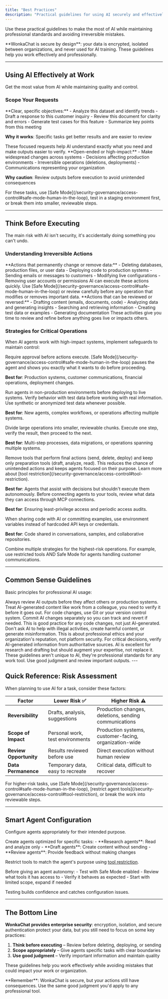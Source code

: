 ```yaml
---
title: "Best Practices"
description: "Practical guidelines for using AI securely and effectively in your daily work with WonkaChat."
---
```


Use these practical guidelines to make the most of AI while maintaining professional standards and avoiding irreversible mistakes.

<Info>
**WonkaChat is secure by design**: your data is encrypted, isolated between organizations, and never used for AI training. These guidelines help you work effectively and professionally.
</Info>

---

## Using AI Effectively at Work

Get the most value from AI while maintaining quality and control.

### Scope Your Requests

<Tabs>
<Tab title="Good AI Tasks" icon="circle-check">
**Clear, specific objectives:**
- Analyze this dataset and identify trends
- Draft a response to this customer inquiry
- Review this document for clarity and errors
- Generate test cases for this feature
- Summarize key points from this meeting

**Why it works**: Specific tasks get better results and are easier to review

<Check>
These focused requests help AI understand exactly what you need and make outputs easier to verify.
</Check>
</Tab>

<Tab title="Tasks Needing Caution" icon="triangle-exclamation">
**Open-ended or high-impact:**
- Make widespread changes across systems
- Decisions affecting production environments
- Irreversible operations (deletions, deployments)
- Communications representing your organization

**Why caution**: Review outputs before execution to avoid unintended consequences

<Warning>
For these tasks, use [Safe Mode](/security-governance/access-control#safe-mode-human-in-the-loop), test in a staging environment first, or break them into smaller, reviewable steps.
</Warning>
</Tab>
</Tabs>

---

## Think Before Executing

The main risk with AI isn't security, it's accidentally doing something you can't undo.

### Understanding Irreversible Actions

<AccordionGroup>
<Accordion title="What Can't Be Undone" icon="ban">
**Actions that permanently change or remove data:**
- Deleting databases, production files, or user data
- Deploying code to production systems
- Sending emails or messages to customers
- Modifying live configurations
- Removing user accounts or permissions

<Warning>
AI can execute these actions quickly. Use [Safe Mode](/security-governance/access-control#safe-mode-human-in-the-loop) or review carefully before any operation that modifies or removes important data.
</Warning>
</Accordion>

<Accordion title="Safe Activities" icon="circle-check">
**Actions that can be reviewed or reversed:**
- Drafting content (emails, documents, code)
- Analyzing data and generating insights
- Searching and retrieving information
- Creating test data or examples
- Generating documentation

<Check>
These activities give you time to review and refine before anything goes live or impacts others.
</Check>
</Accordion>
</AccordionGroup>

### Strategies for Critical Operations

When AI agents work with high-impact systems, implement safeguards to maintain control:

<AccordionGroup>
<Accordion title="Enable Safe Mode" icon="shield-check">
Require approval before actions execute. [Safe Mode](/security-governance/access-control#safe-mode-human-in-the-loop) pauses the agent and shows you exactly what it wants to do before proceeding.

**Best for**: Production systems, customer communications, financial operations, deployment changes.
</Accordion>

<Accordion title="Test in Staging First" icon="flask">
Run agents in non-production environments before deploying to live systems. Verify behavior with test data before working with real information. Use synthetic or anonymized test data whenever possible.

**Best for**: New agents, complex workflows, or operations affecting multiple systems.
</Accordion>

<Accordion title="Break Into Steps" icon="list-check">
Divide large operations into smaller, reviewable chunks. Execute one step, verify the result, then proceed to the next.

**Best for**: Multi-step processes, data migrations, or operations spanning multiple systems.
</Accordion>

<Accordion title="Restrict Tool Access" icon="lock">
Remove tools that perform final actions (send, delete, deploy) and keep only preparation tools (draft, analyze, read). This reduces the chance of unintended actions and keeps agents focused on their purpose. Learn more about [tool restriction](/security-governance/access-control#tool-restriction).

**Best for**: Agents that assist with decisions but shouldn't execute them autonomously.
</Accordion>
<Accordion title="Review Agent Access" icon="eye">
Before connecting agents to your tools, review what data they can access through MCP connections.

**Best for**: Ensuring least-privilege access and periodic access audits.
</Accordion>

<Accordion title="Environment Variables for Keys" icon="key">
When sharing code with AI or committing examples, use environment variables instead of hardcoded API keys or credentials.

**Best for**: Code shared in conversations, samples, and collaborative repositories.
</Accordion>
</AccordionGroup>

<Tip>
Combine multiple strategies for the highest-risk operations. For example, use restricted tools AND Safe Mode for agents handling customer communications.
</Tip>

---


## Common Sense Guidelines

Basic principles for professional AI usage:

<AccordionGroup>
<Accordion title="Review Before Impact">
Always review AI outputs before they affect others or production systems. Treat AI-generated content like work from a colleague, you need to verify it before it goes out.
</Accordion>

<Accordion title="Use Version Control">
For code changes, use Git or your version control system. Commit AI changes separately so you can track and revert if needed. This is good practice for any code changes, not just AI-generated.
</Accordion>

<Accordion title="Don't Request Illegal or Harmful Actions">
Don't ask AI to help with illegal activities, create harmful content, or generate misinformation. This is about professional ethics and your organization's reputation, not platform security.
</Accordion>

<Accordion title="Verify Important Information">
For critical decisions, verify AI-generated information from authoritative sources. AI is excellent for research and drafting but should augment your expertise, not replace it.
</Accordion>
</AccordionGroup>

<Info>
These guidelines aren't unique to AI, they're professional standards for any work tool. Use good judgment and review important outputs.
</Info>
---

## Quick Reference: Risk Assessment

When planning to use AI for a task, consider these factors:

| Factor | Lower Risk ✅ | Higher Risk ⚠️ |
|--------|---------------|----------------|
| **Reversibility** | Drafts, analysis, suggestions | Production changes, deletions, sending communications |
| **Scope of Impact** | Personal work, test environments | Production systems, customer-facing, organization-wide |
| **Review Opportunity** | Results reviewed before use | Direct execution without human review |
| **Data Permanence** | Temporary data, easy to recreate | Critical data, difficult to recover |

<Check>
For higher-risk tasks, use [Safe Mode](/security-governance/access-control#safe-mode-human-in-the-loop), [restrict agent tools](/security-governance/access-control#tool-restriction), or break the work into reviewable steps.
</Check>

---

## Smart Agent Configuration

Configure agents appropriately for their intended purpose.

<CardGroup cols={2}>
<Card title="Purpose-Built Agents" icon="robot">
Create agents optimized for specific tasks:
- **Research agents**: Read and analyze only
- **Draft agents**: Create content without sending
- **Review agents**: Provide feedback without making changes

Restrict tools to match the agent's purpose using [tool restriction](/security-governance/access-control#tool-restriction).
</Card>

<Card title="Test Before Trusting" icon="flask">
Before giving an agent autonomy:
- Test with Safe Mode enabled
- Review what tools it has access to
- Verify it behaves as expected
- Start with limited scope, expand if needed

Testing builds confidence and catches configuration issues.
</Card>
</CardGroup>

---

## The Bottom Line

**WonkaChat provides enterprise security**: encryption, isolation, and secure authentication protect your data, but you still need to focus on some key practices:

1. **Think before executing** – Review before deleting, deploying, or sending
2. **Scope appropriately** – Give agents specific tasks with clear boundaries  
3. **Use good judgment** – Verify important information and maintain quality

These guidelines help you work effectively while avoiding mistakes that could impact your work or organization.

<Tip>
**Remember**: WonkaChat is secure, but your actions still have consequences. Use the same good judgment you'd apply to any professional tool.
</Tip>
